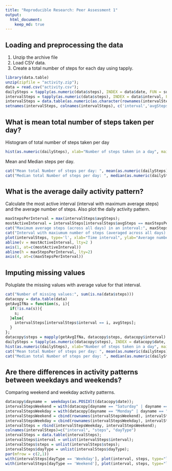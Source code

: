 ```yaml
---
title: "Reproducible Research: Peer Assessment 1"
output: 
  html_document:
    keep_md: true
---
```



## Loading and preprocessing the data
1. Unzip the archive file
2. Load CSV data.
3. Create a total number of steps for each day using tapply.
```r
library(data.table)
unzip(zipfile = "activity.zip");
data = read.csv("activity.csv");
dailySteps = tapply(as.numeric(data$steps), INDEX = data$date, FUN = sum, na.rm = TRUE, simplify =  FALSE);
intervalSteps = tapply(as.numeric(data$steps), INDEX = data$interval, FUN = mean, na.rm = TRUE, simplify =  FALSE);
intervalSteps = data.table(as.numeric(as.character(rownames(intervalSteps))), as.numeric(intervalSteps))
setnames(intervalSteps, colnames(intervalSteps), c('interval','avgSteps'))
```

## What is mean total number of steps taken per day?
Histogram of total number of steps taken per day
```r
hist(as.numeric(dailySteps), xlab="Number of steps taken in a day", main="Histogram of number of steps taken per day");
```

Mean and Median steps per day.
```r
cat("Mean total Number of steps per day: ", mean(as.numeric(dailySteps)));
cat("Median total Number of steps per day: ", median(as.numeric(dailySteps)));
```

## What is the average daily activity pattern?
Calculate the most active interval (interval with maximum average steps) and the average number of steps. Also plot the daily activity pattern.
```r
maxStepsPerInterval = max(intervalSteps$avgSteps);
mostActiveInterval = intervalSteps[intervalSteps$avgSteps == maxStepsPerInterval, interval]
cat("Maximum average steps (across all days) in an interval:", maxStepsPerInterval)
cat("Interval with maxiumum number of steps (averaged across all days):", mostActiveInterval)
plot(intervalSteps, type='l', xlab="Time interval", ylab="Average number of steps in the Interval", main="Average number of steps taken in a 5 Minute interval")
abline(v = mostActiveInterval, lty=2 )
axis(1, at=c(mostActiveInterval))
abline(h = maxStepsPerInterval, lty=2)
axis(4, at=c(maxStepsPerInterval))
```

## Imputing missing values
Poluplate the missing values with average value for that interval.
```r
cat("Number of missing values:", sum(is.na(data$steps)))
datacopy = data.table(data)
getAvgIfNa = function(s, i){
  if(!is.na(s)){
    s;
  }else{
    intervalSteps[intervalSteps$interval == i, avgSteps];
  }
};
datacopy$steps = mapply(getAvgIfNa, datacopy$steps, datacopy$interval)
dailySteps = tapply(as.numeric(datacopy$steps), INDEX = datacopy$date, FUN = sum, na.rm = TRUE, simplify =  FALSE);
hist(as.numeric(dailySteps), xlab="Number of steps taken in a day", main="Histogram of number of steps taken per day");
cat("Mean total Number of steps per day: ", mean(as.numeric(dailySteps)));
cat("Median total Number of steps per day: ", median(as.numeric(dailySteps)));
```

## Are there differences in activity patterns between weekdays and weekends?
Comparing weekend and weekday activity patterns.
```r
datacopy$dayname =  weekdays(as.POSIXlt(datacopy$date));
intervalStepsWeekend = with(datacopy[dayname == "Saturday" | dayname == "Sunday",], tapply(as.numeric(steps), INDEX = interval, FUN = mean, na.rm = TRUE, simplify =  FALSE));
intervalStepsWeekday = with(datacopy[dayname == "Monday" | dayname == "Tuesday"  | dayname == "Wednesay" | dayname == "Thursday" | dayname == "Friday",], tapply(as.numeric(steps), INDEX = interval, FUN = mean, na.rm = TRUE, simplify =  FALSE));
intervalStepsWeekend = cbind(rownames(intervalStepsWeekend), intervalStepsWeekend, "Weekend");
intervalStepsWeekday = cbind(rownames(intervalStepsWeekday), intervalStepsWeekday, "Weekday");
intervalSteps = rbind(intervalStepsWeekday, intervalStepsWeekend);
colnames(intervalSteps)=c("interval", "steps", "dayType")
intervalSteps = data.table(intervalSteps);
intervalSteps$interval = unlist(intervalSteps$interval);
intervalSteps$steps = unlist(intervalSteps$steps);
intervalSteps$dayType = unlist(intervalSteps$dayType);
par(mfrow = c(2,1))
with(intervalSteps[dayType == 'Weekday'], plot(interval, steps, type="l", ylab="Weekday Steps"))
with(intervalSteps[dayType == 'Weekend'], plot(interval, steps, type="l", ylab="Weekend Steps"))


```
